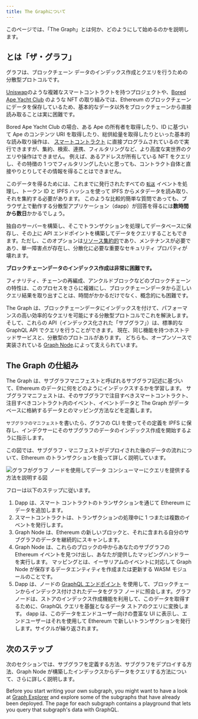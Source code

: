 ```yaml
---
title: The Graphについて
---
```


このページでは、「The Graph」とは何か、どのようにして始めるのかを説明します。

## とは「ザ・グラフ」

グラフは、ブロックチェーン データのインデックス作成とクエリを行うための分散型プロトコルです。

[Uniswap](https://uniswap.org/)のような複雑なスマートコントラクトを持つプロジェクトや、[Bored Ape Yacht Club](https://boredapeyachtclub.com/) のような NFT の取り組みでは、Ethereum のブロックチェーンにデータを保存しているため、基本的なデータ以外をブロックチェーンから直接読み取ることは実に困難です。

Bored Ape Yacht Club の場合、ある Ape の所有者を取得したり、ID に基づいて Ape のコンテンツ URI を取得したり、総供給量を取得したりといった基本的な読み取り操作は、 [スマートコントラクト](https://etherscan.io/address/0xbc4ca0eda7647a8ab7c2061c2e118a18a936f13d#code) に直接プログラムされているので実行できますが、集約、検索、連携、フィルタリングなど、より高度な実世界のクエリや操作はできません。 例えば、あるアドレスが所有している NFT をクエリし、その特徴の 1 つでフィルタリングしたいと思っても、コントラクト自体と直接やりとりしてその情報を得ることはできません。

このデータを得るためには、これまでに発行されたすべての [`転送`](https://etherscan.io/address/0xbc4ca0eda7647a8ab7c2061c2e118a18a936f13d#code#L1746) イベントを処理し、トークン ID と IPFS ハッシュを使って IPFS からメタデータを読み取り、それを集約する必要があります。 このような比較的簡単な質問であっても、ブラウザ上で動作する分散型アプリケーション（dapp）が回答を得るには**数時間から数日**かかるでしょう。

独自のサーバーを構築し、そこでトランザクションを処理してデータベースに保存し、その上に API エンドポイントを構築してデータをクエリすることもできます。ただし、このオプションは[リソース集約的](/network/benefits/)であり、メンテナンスが必要であり、単一障害点が存在し、分散化に必要な重要なセキュリティ プロパティが壊れます。

**ブロックチェーンデータのインデックス作成は非常に困難です。**

フィナリティ、チェーンの再編成、アンクルドブロックなどのブロックチェーンの特性は、このプロセスをさらに複雑にし、ブロックチェーンデータから正しいクエリ結果を取り出すことは、時間がかかるだけでなく、概念的にも困難です。

The Graph は、ブロックチェーンデータにインデックスを付けて、パフォーマンスの高い効率的なクエリを可能にする分散型プロトコルでこれを解決します。 そして、これらの API（インデックス化された「サブグラフ」）は、標準的な GraphQL API でクエリを行うことができます。 現在、同じ機能を持つホストテッドサービスと、分散型のプロトコルがあります。 どちらも、オープンソースで実装されている [Graph Node](https://github.com/graphprotocol/graph-node).によって支えられています。

## The Graph の仕組み

The Graph は、サブグラフマニフェストと呼ばれるサブグラフ記述に基づいて、Ethereum のデータに何をどのようにインデックスするかを学習します。 サブグラフマニフェストは、そのサブグラフで注目すべきスマートコントラクト、注目すべきコントラクト内のイベント、イベントデータと The Graph がデータベースに格納するデータとのマッピング方法などを定義します。

`サブグラフのマニフェスト`を書いたら、グラフの CLI を使ってその定義を IPFS に保存し、インデクサーにそのサブグラフのデータのインデックス作成を開始するように指示します。

この図では、サブグラフ・マニフェストがデプロイされた後のデータの流れについて、Ethereum のトランザクションを扱って詳しく説明しています。

![グラフがグラフ ノードを使用してデータ コンシューマーにクエリを提供する方法を説明する図](/img/graph-dataflow.png)

フローは以下のステップに従います。

1. Dapp は、スマート コントラクトのトランザクションを通じて Ethereum にデータを追加します。
2. スマートコントラクトは、トランザクションの処理中に 1 つまたは複数のイベントを発行します。
3. Graph Node は、Ethereum の新しいブロックと、それに含まれる自分のサブグラフのデータを継続的にスキャンします。
4. Graph Node は、これらのブロックの中からあなたのサブグラフの Ethereum イベントを見つけ出し、あなたが提供したマッピングハンドラーを実行します。 マッピングとは、イーサリアムのイベントに対応して Graph Node が保存するデータエンティティを作成または更新する WASM モジュールのことです。
5. Dapp は、ノードの [GraphQL エンドポイント](https://graphql.org/learn/) を使用して、ブロックチェーンからインデックス付けされたデータをグラフ ノードに照会します。グラフ ノードは、ストアのインデックス作成機能を利用して、このデータを取得するために、GraphQL クエリを基盤となるデータ ストアのクエリに変換します。 dapp は、このデータをエンドユーザー向けの豊富な UI に表示し、エンドユーザーはそれを使用して Ethereum で新しいトランザクションを発行します。サイクルが繰り返されます。

## 次のステップ

次のセクションでは、サブグラフを定義する方法、サブグラフをデプロイする方法、Graph Node が構築したインデックスからデータをクエリする方法について、さらに詳しく説明します。

Before you start writing your own subgraph, you might want to have a look at [Graph Explorer](https://thegraph.com/explorer) and explore some of the subgraphs that have already been deployed. The page for each subgraph contains a playground that lets you query that subgraph's data with GraphQL.
